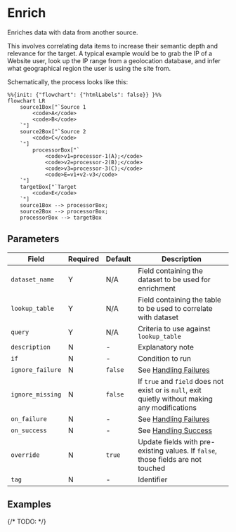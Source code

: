 # Enrich

<Synopsis>
Enriches data with data from another source.
</Synopsis>

This involves correlating data items to increase their semantic depth and relevance for the target. A typical example would be to grab the IP of a Website user, look up the IP range from a geolocation database, and infer what geographical region the user is using the site from.

Schematically, the process looks like this:

```mermaid
%%{init: {"flowchart": {"htmlLabels": false}} }%%
flowchart LR
	source1Box["`Source 1
		<code>A</code>
		<code>B</code>
	`"]
	source2Box["`Source 2
		<code>C</code>
	`"]
    	processorBox["`
			<code>v1=processor-1(A);</code>
			<code>v2=processor-2(B);</code>
			<code>v3=processor-3(C);</code>
			<code>E=v1+v2-v3</code>
	`"]
	targetBox["`Target
		<code>E</code>
	`"]
	source1Box --> processorBox;
	source2Box --> processorBox;
	processorBox --> targetBox
```

## Parameters

|Field|Required|Default|Description|
|---|---|---|---|
|`dataset_name`|Y|N/A|Field containing the dataset to be used for enrichment|
|`lookup_table`|Y|N/A|Field containing the table to be used to correlate with dataset|
|`query`|Y|N/A|Criteria to use against `lookup_table`|
|`description`|N|-|Explanatory note|
|`if`|N|-|Condition to run|
|`ignore_failure`|N|`false`|See [Handling Failures](../handling-failures.mdx)|
|`ignore_missing`|N|`false`|If `true` and `field` does not exist or is `null`, exit quietly without making any modifications|
|`on_failure`|N|-|See [Handling Failures](../handling-failures.mdx)|
|`on_success`|N|-|See [Handling Success](../handling-success.mdx)|
|`override`|N|`true`|Update fields with pre-existing values. If `false`, those fields are not touched|
|`tag`|N|-|Identifier|

## Examples

{/* TODO: */}

